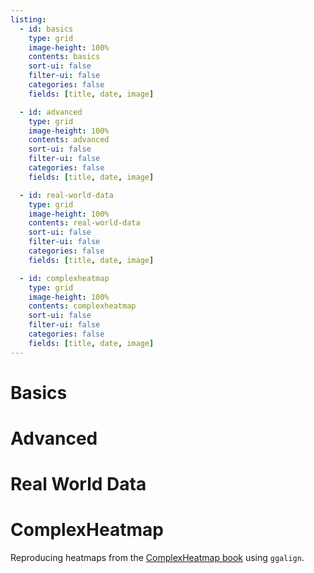 ```yaml
---
listing:
  - id: basics
    type: grid
    image-height: 100%
    contents: basics
    sort-ui: false
    filter-ui: false
    categories: false
    fields: [title, date, image]

  - id: advanced
    type: grid
    image-height: 100%
    contents: advanced
    sort-ui: false
    filter-ui: false
    categories: false
    fields: [title, date, image]

  - id: real-world-data
    type: grid
    image-height: 100%
    contents: real-world-data
    sort-ui: false
    filter-ui: false
    categories: false
    fields: [title, date, image]

  - id: complexheatmap
    type: grid
    image-height: 100%
    contents: complexheatmap
    sort-ui: false
    filter-ui: false
    categories: false
    fields: [title, date, image]
---
```


# Basics

:::{#basics}
:::

# Advanced

:::{#advanced}
:::

# Real World Data

:::{#real-world-data}
:::

# ComplexHeatmap
Reproducing heatmaps from the [ComplexHeatmap book](https://jokergoo.github.io/ComplexHeatmap-reference/book/index.html) using `ggalign`.

:::{#complexheatmap}
:::

